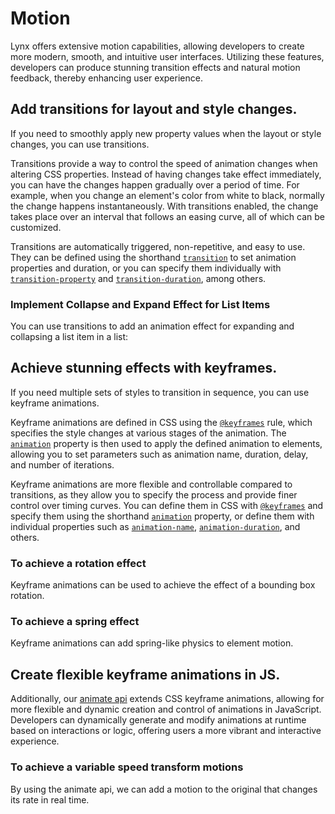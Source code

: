 
# Motion

Lynx offers extensive motion capabilities, allowing developers to create more modern, smooth, and intuitive user interfaces. Utilizing these features, developers can produce stunning transition effects and natural motion feedback, thereby enhancing user experience.

## Add transitions for layout and style changes.

If you need to smoothly apply new property values when the layout or style changes, you can use transitions.

Transitions provide a way to control the speed of animation changes when altering CSS properties. Instead of having changes take effect immediately, you can have the changes happen gradually over a period of time. For example, when you change an element's color from white to black, normally the change happens instantaneously. With transitions enabled, the change takes place over an interval that follows an easing curve, all of which can be customized.

Transitions are automatically triggered, non-repetitive, and easy to use. They can be defined using the shorthand [`transition`](../../api/css/properties/transition) to set animation properties and duration, or you can specify them individually with [`transition-property`](../../api/css/properties/transition-property) and [`transition-duration`](../../api/css/properties/transition-duration), among others.

### Implement Collapse and Expand Effect for List Items

You can use transitions to add an animation effect for expanding and collapsing a list item in a list:

<Go
  img="https://lf-lynx.tiktok-cdns.com/obj/lynx-artifacts-oss-sg/lynx-website/assets/doc/animation-guide-transition.webp"
  example="animation"
  defaultFile="src/transition_toggle/index.tsx"
  defaultEntryFile="dist/toggle_transition_demo.lynx.bundle"
  entry="src/transition_toggle"
/>

## Achieve stunning effects with keyframes.

If you need multiple sets of styles to transition in sequence, you can use keyframe animations.

Keyframe animations are defined in CSS using the [`@keyframes`](../../api/css/at-rule/keyframes) rule, which specifies the style changes at various stages of the animation. The [`animation`](../../api/css/properties/animation) property is then used to apply the defined animation to elements, allowing you to set parameters such as animation name, duration, delay, and number of iterations.

Keyframe animations are more flexible and controllable compared to transitions, as they allow you to specify the process and provide finer control over timing curves. You can define them in CSS with [`@keyframes`](../../api/css/at-rule/keyframes) and specify them using the shorthand [`animation`](../../api/css/properties/animation) property, or define them with individual properties such as [`animation-name`](../../api/css/properties/animation-name), [`animation-duration`](../../api/css/properties/animation-duration), and others.

### To achieve a rotation effect

Keyframe animations can be used to achieve the effect of a bounding box rotation.

<Go
  img="https://lf-lynx.tiktok-cdns.com/obj/lynx-artifacts-oss-sg/lynx-website/assets/doc/animation-guide-rotate.webp"
  example="animation"
  defaultFile="src/keyframe_rotate/index.scss"
  defaultEntryFile="dist/keyframe_rotate.lynx.bundle"
  entry="src/keyframe_rotate"
/>

### To achieve a spring effect

Keyframe animations can add spring-like physics to element motion.

<Go
  img="https://lf-lynx.tiktok-cdns.com/obj/lynx-artifacts-oss-sg/lynx-website/assets/doc/animation-guide-spring.webp"
  example="animation"
  defaultFile="src/keyframe_spring/index.scss"
  defaultEntryFile="dist/keyframe_spring.lynx.bundle"
  entry="src/keyframe_spring"
/>

## Create flexible keyframe animations in JS.

Additionally, our [animate api](../../api/lynx-api/lynx/lynx-animate-api) extends CSS keyframe animations, allowing for more flexible and dynamic creation and control of animations in JavaScript. Developers can dynamically generate and modify animations at runtime based on interactions or logic, offering users a more vibrant and interactive experience.

### To achieve a variable speed transform motions

By using the animate api, we can add a motion to the original that changes its rate in real time.

<Go
  img="https://lf-lynx.tiktok-cdns.com/obj/lynx-artifacts-oss-sg/lynx-website/assets/doc/animate.gif"
  example="animation"
  defaultFile="src/animate/index.tsx"
  defaultEntryFile="dist/animate.lynx.bundle"
  entry="src/animate"
/>
